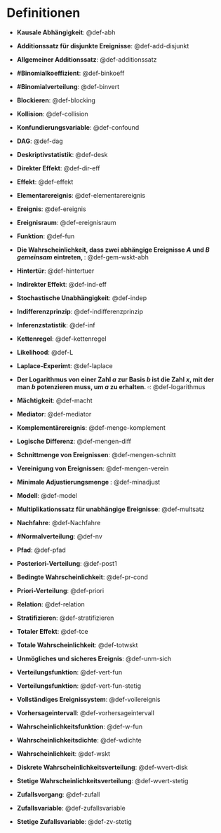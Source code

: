 # Definitionen


- **Kausale Abhängigkeit**: @def-abh


- **Additionssatz für disjunkte Ereignisse**: @def-add-disjunkt


- **Allgemeiner Additionssatz**: @def-additionssatz


- **#Binomialkoeffizient**: @def-binkoeff


- **#Binomialverteilung**: @def-binvert


- **Blockieren**: @def-blocking


- **Kollision**: @def-collision


- **Konfundierungsvariable**: @def-confound


- **DAG**: @def-dag


- **Deskriptivstatistik**: @def-desk


- **Direkter Effekt**: @def-dir-eff


- **Effekt**: @def-effekt


- **Elementarereignis**: @def-elementarereignis


- **Ereignis**: @def-ereignis


- **Ereignisraum**: @def-ereignisraum


- **Funktion**: @def-fun


- **Die Wahrscheinlichkeit, dass zwei abhängige Ereignisse $A$ und $B$ *gemeinsam* eintreten, **: @def-gem-wskt-abh


- **Hintertür**: @def-hintertuer


- **Indirekter Effekt**: @def-ind-eff


- **Stochastische Unabhängigkeit**: @def-indep


- **Indifferenzprinzip**: @def-indifferenzprinzip


- **Inferenzstatistik**: @def-inf


- **Kettenregel**: @def-kettenregel


- **Likelihood**: @def-L


- **Laplace-Experimt**: @def-laplace


- **Der Logarithmus von einer Zahl $a$ zur Basis $b$ ist die Zahl $x$, mit der man $b$ potenzieren muss, um $a$ zu erhalten. $\square$**: @def-logarithmus


- **Mächtigkeit**: @def-macht


- **Mediator**: @def-mediator


- **Komplementärereignis**: @def-menge-komplement


- **Logische Differenz**: @def-mengen-diff


- **Schnittmenge von Ereignissen**: @def-mengen-schnitt


- **Vereinigung von Ereignissen**: @def-mengen-verein


- **Minimale Adjustierungsmenge **: @def-minadjust


- **Modell**: @def-model


- **Multiplikationssatz für unabhängige Ereignisse**: @def-multsatz


- **Nachfahre**: @def-Nachfahre


- **#Normalverteilung**: @def-nv


- **Pfad**: @def-pfad


- **Posteriori-Verteilung**: @def-post1


- **Bedingte Wahrscheinlichkeit**: @def-pr-cond


- **Priori-Verteilung**: @def-priori


- **Relation**: @def-relation


- **Stratifizieren**: @def-stratifizieren


- **Totaler Effekt**: @def-tce


- **Totale Wahrscheinlichkeit**: @def-totwskt


- **Unmögliches und sicheres Ereignis**: @def-unm-sich


- **Verteilungsfunktion**: @def-vert-fun


- **Verteilungsfunktion**: @def-vert-fun-stetig


- **Vollständiges Ereignissystem**: @def-vollereignis


- **Vorhersageintervall**: @def-vorhersageintervall


- **Wahrscheinlichkeitsfunktion**: @def-w-fun


- **Wahrscheinlichkeitsdichte**: @def-wdichte


- **Wahrscheinlichkeit**: @def-wskt


- **Diskrete Wahrscheinlichkeitsverteilung**: @def-wvert-disk


- **Stetige Wahrscheinlichkeitsverteilung**: @def-wvert-stetig


- **Zufallsvorgang**: @def-zufall


- **Zufallsvariable**: @def-zufallsvariable


- **Stetige Zufallsvariable**: @def-zv-stetig


